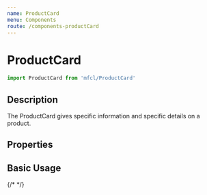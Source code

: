 ```yaml
---
name: ProductCard
menu: Components
route: /components-productCard
---
```



# ProductCard

```javascript
import ProductCard from 'mfcl/ProductCard'
```

## Description

The ProductCard gives specific information and specific details on a product.

## Properties

<Props of={ProductCard} />

## Basic Usage

<Playground>
  <Row>
    <ProductCard
      brand="Serta"
      brandImg="https://cdn.zeplin.io/5f10c55f15b5648d753636bf/assets/E1C61C66-6366-44A6-8F34-5D11764BC0C1.svg"
      productImg="https://i1.adis.ws/i/hmk/133558"
      title='Serta Response Essentials Maplewood 8.5" Firm Mattress'
      pricePrefix="Wumbo"
      discountPrice={[2300]}
      price={[3500]}
      matchPercentage="98"
      reviews="215"
      rating="4"
      storeLocation="Dallas, TX"
      deliveryDate="June 4"
      detailsLink="/"
    />
    <span style={{ paddingBottom: '10px' }} />
    {/* <ProductCard
      brand="Serta"
      badge="free gift"
      brandImg="https://cdn.zeplin.io/5f10c55f15b5648d753636bf/assets/E1C61C66-6366-44A6-8F34-5D11764BC0C1.svg"
      productImg="https://i1.adis.ws/i/hmk/133558"
      title='Serta Response Essentials Maplewood 8.5" Firm Mattress'
      discountPrice={[2300, 2000]}
      price={[3500, 3000]}
      reviews="215"
      rating="4"
      ratingPosition="bottom"
    /> */}
  </Row>
</Playground>
